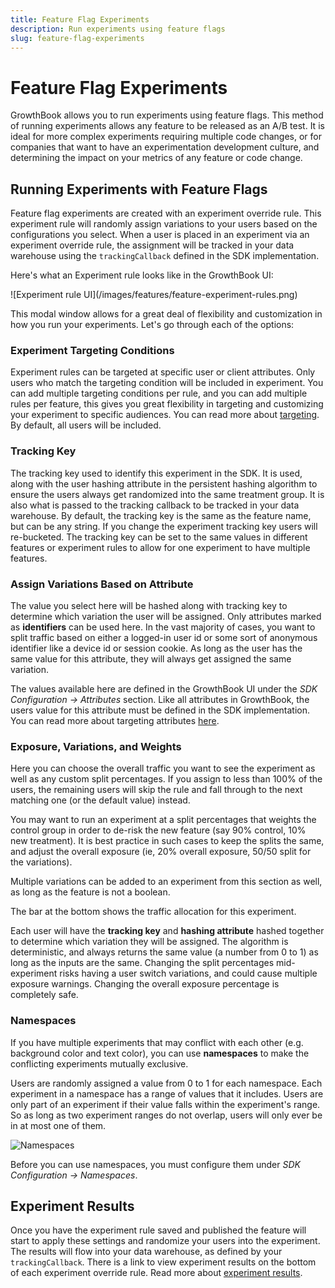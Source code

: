 ```yaml
---
title: Feature Flag Experiments
description: Run experiments using feature flags
slug: feature-flag-experiments
---
```



# Feature Flag Experiments

GrowthBook allows you to run experiments using feature flags. This method of running experiments allows any feature to be
released as an A/B test. It is ideal for more complex experiments requiring multiple code changes, or for companies that
want to have an experimentation development culture, and determining the impact on your metrics of any feature or code change.

## Running Experiments with Feature Flags

Feature flag experiments are created with an experiment override rule. This experiment rule will randomly assign
variations to your users based on the configurations you select. When a user is placed in an experiment via an experiment
override rule, the assignment will be tracked in your data warehouse using the `trackingCallback` defined in the SDK
implementation.

Here's what an Experiment rule looks like in the GrowthBook UI:

<MaxWidthImage maxWidth={500}>
    ![Experiment rule UI](/images/features/feature-experiment-rules.png)
</MaxWidthImage>

This modal window allows for a great deal of flexibility and customization in how you run your experiments. Let's go through each of the options:

### Experiment Targeting Conditions

Experiment rules can be targeted at specific user or client attributes. Only users who match the targeting condition will
be included in experiment. You can add multiple targeting conditions per rule, and you can add multiple rules per feature,
this gives you great flexibility in targeting and customizing your experiment to specific audiences. You can read more
about [targeting](/features/targeting). By default, all users will be included.

### Tracking Key

The tracking key used to identify this experiment in the SDK. It is used, along with the user hashing attribute in the
persistent hashing algorithm to ensure the users always get randomized into the same treatment group. It is also what is
passed to the tracking callback to be tracked in your data warehouse. By default, the tracking key is the same as the
feature name, but can be any string. If you change the experiment tracking key users will re-bucketed. The tracking key
can be set to the same values in different features or experiment rules to allow for one experiment to have multiple
features.

### Assign Variations Based on Attribute

The value you select here will be hashed along with tracking key to determine which variation the user will be assigned.
Only attributes marked as **identifiers** can be used here. In the vast majority of cases, you want to split traffic based
on either a logged-in user id or some sort of anonymous identifier like a device id or session cookie. As long as the user
has the same value for this attribute, they will always get assigned the same variation.

The values available here are defined in the GrowthBook UI under the _SDK Configuration → Attributes_
section. Like all attributes in GrowthBook, the users value for this attribute must be defined in the SDK implementation.
You can read more about targeting attributes [here](/features/targeting).

### Exposure, Variations, and Weights

Here you can choose the overall traffic you want to see the experiment as well as any custom split percentages. If you
assign to less than 100% of the users, the remaining users will skip the rule and fall through to the next matching one
(or the default value) instead.

You may want to run an experiment at a split percentages that weights the control group
in order to de-risk the new feature (say 90% control, 10% new treatment). It is best practice in such cases to keep the splits the
same, and adjust the overall exposure (ie, 20% overall exposure, 50/50 split for the variations).

Multiple variations can be added to an experiment from this section as well, as long as the feature is not a boolean.

The bar at the bottom shows the traffic allocation for this experiment.

Each user will have the **tracking key** and **hashing attribute** hashed together to determine which variation they
will be assigned. The algorithm is deterministic, and always returns the same value (a number from 0 to 1) as long as
the inputs are the same. Changing the split percentages mid-experiment risks having a user switch variations, and could
cause multiple exposure warnings. Changing the overall exposure percentage is completely safe.

### Namespaces

If you have multiple experiments that may conflict with each other (e.g. background color and text color), you can
use **namespaces** to make the conflicting experiments mutually exclusive.

Users are randomly assigned a value from 0 to 1 for each namespace. Each experiment in a namespace has a range of values
that it includes. Users are only part of an experiment if their value falls within the experiment's range. So as long
as two experiment ranges do not overlap, users will only ever be in at most one of them.

![Namespaces](/images/namespaces.png)

Before you can use namespaces, you must configure them under _SDK Configuration → Namespaces_.

## Experiment Results

Once you have the experiment rule saved and published the feature will start to apply these settings and randomize your
users into the experiment. The results will flow into your data warehouse, as defined by your `trackingCallback`. There is
a link to view experiment results on the bottom of each experiment override rule. Read more about [experiment results](app/experiment-results).
